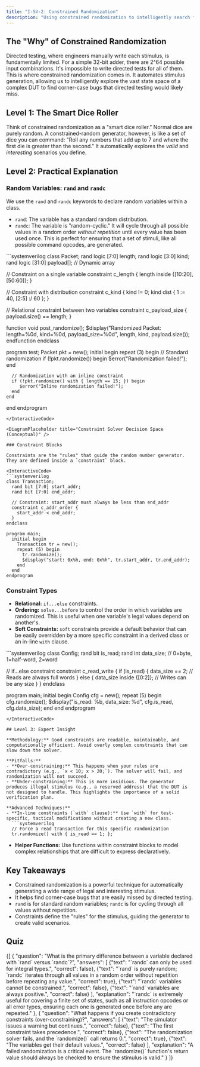 ```yaml
---
title: "I-SV-2: Constrained Randomization"
description: "Using constrained randomization to intelligently search for bugs."
---
```



## The "Why" of Constrained Randomization

Directed testing, where engineers manually write each stimulus, is fundamentally limited. For a simple 32-bit adder, there are 2^64 possible input combinations. It's impossible to write directed tests for all of them. This is where constrained randomization comes in. It automates stimulus generation, allowing us to intelligently explore the vast state space of a complex DUT to find corner-case bugs that directed testing would likely miss.

## Level 1: The Smart Dice Roller

Think of constrained randomization as a "smart dice roller." Normal dice are purely random. A constrained-random generator, however, is like a set of dice you can command: "Roll any numbers that add up to 7 and where the first die is greater than the second." It automatically explores the *valid* and *interesting* scenarios you define.

## Level 2: Practical Explanation

### Random Variables: `rand` and `randc`

We use the `rand` and `randc` keywords to declare random variables within a class.

- `rand`: The variable has a standard random distribution.
- `randc`: The variable is "random-cyclic." It will cycle through all possible values in a random order *without repetition* until every value has been used once. This is perfect for ensuring that a set of stimuli, like all possible command opcodes, are generated.

<InteractiveCode>
```systemverilog
class Packet;
  rand logic [7:0] length;
  rand logic [3:0] kind;
  rand logic [31:0] payload[]; // Dynamic array

  // Constraint on a single variable
  constraint c_length { length inside {[10:20], [50:60]}; }

  // Constraint with distribution
  constraint c_kind   { kind != 0; kind dist { 1 := 40, [2:5] :/ 60 }; }

  // Relational constraint between two variables
  constraint c_payload_size { payload.size() == length; }

  function void post_randomize();
    $display("Randomized Packet: length=%0d, kind=%0d, payload_size=%0d", length, kind, payload.size());
  endfunction
endclass

program test;
  Packet pkt = new();
  initial begin
    repeat (3) begin
      // Standard randomization
      if (!pkt.randomize()) begin
        $error("Randomization failed!");
      end

      // Randomization with an inline constraint
      if (!pkt.randomize() with { length == 15; }) begin
         $error("Inline randomization failed!");
      end
    end
  end
endprogram
```
</InteractiveCode>

<DiagramPlaceholder title="Constraint Solver Decision Space (Conceptual)" />

### Constraint Blocks

Constraints are the "rules" that guide the random number generator. They are defined inside a `constraint` block.

<InteractiveCode>
```systemverilog
class Transaction;
  rand bit [7:0] start_addr;
  rand bit [7:0] end_addr;

  // Constraint: start_addr must always be less than end_addr
  constraint c_addr_order {
    start_addr < end_addr;
  }
endclass

program main;
  initial begin
    Transaction tr = new();
    repeat (5) begin
      tr.randomize();
      $display("start: 0x%h, end: 0x%h", tr.start_addr, tr.end_addr);
    end
  end
endprogram
```
</InteractiveCode>

### Constraint Types

- **Relational:** `if...else` constraints.
- **Ordering:** `solve...before` to control the order in which variables are randomized. This is useful when one variable's legal values depend on another's.
- **Soft Constraints:** `soft` constraints provide a default behavior that can be easily overridden by a more specific constraint in a derived class or an in-line `with` clause.

<InteractiveCode>
```systemverilog
class Config;
  rand bit is_read;
  rand int data_size; // 0=byte, 1=half-word, 2=word

  // if...else constraint
  constraint c_read_write {
    if (is_read) {
      data_size == 2; // Reads are always full words
    } else {
      data_size inside {[0:2]}; // Writes can be any size
    }
  }
endclass

program main;
  initial begin
    Config cfg = new();
    repeat (5) begin
      cfg.randomize();
      $display("is_read: %b, data_size: %d", cfg.is_read, cfg.data_size);
    end
  end
endprogram
```
</InteractiveCode>

## Level 3: Expert Insight

**Methodology:** Good constraints are readable, maintainable, and computationally efficient. Avoid overly complex constraints that can slow down the solver.

**Pitfalls:**
- **Over-constraining:** This happens when your rules are contradictory (e.g., `x < 10; x > 20;`). The solver will fail, and randomization will not succeed.
- **Under-constraining:** This is more insidious. The generator produces illegal stimulus (e.g., a reserved address) that the DUT is not designed to handle. This highlights the importance of a solid verification plan.

**Advanced Techniques:**
- **In-line constraints (`with` clause):** Use `with` for test-specific, tactical modifications without creating a new class.
  ```systemverilog
  // Force a read transaction for this specific randomization
  tr.randomize() with { is_read == 1; };
  ```
- **Helper Functions:** Use functions within constraint blocks to model complex relationships that are difficult to express declaratively.

## Key Takeaways

- Constrained randomization is a powerful technique for automatically generating a wide range of legal and interesting stimulus.
- It helps find corner-case bugs that are easily missed by directed testing.
- `rand` is for standard random variables; `randc` is for cycling through all values without repetition.
- Constraints define the "rules" for the stimulus, guiding the generator to create valid scenarios.

## Quiz

<Quiz>
  {[
    {
      "question": "What is the primary difference between a variable declared with `rand` versus `randc`?",
      "answers": [
        {"text": "`randc` can only be used for integral types.", "correct": false},
        {"text": "`rand` is purely random; `randc` iterates through all values in a random order without repetition before repeating any value.", "correct": true},
        {"text": "`randc` variables cannot be constrained.", "correct": false},
        {"text": "`rand` variables are always positive.", "correct": false}
      ],
      "explanation": "`randc` is extremely useful for covering a finite set of states, such as all instruction opcodes or all error types, ensuring each one is generated once before any are repeated."
    },
    {
      "question": "What happens if you create contradictory constraints (over-constraining)?",
      "answers": [
        {"text": "The simulator issues a warning but continues.", "correct": false},
        {"text": "The first constraint takes precedence.", "correct": false},
        {"text": "The randomization solver fails, and the `randomize()` call returns 0.", "correct": true},
        {"text": "The variables get their default values.", "correct": false}
      ],
      "explanation": "A failed randomization is a critical event. The `randomize()` function's return value should always be checked to ensure the stimulus is valid."
    }
  ]}
</Quiz>
